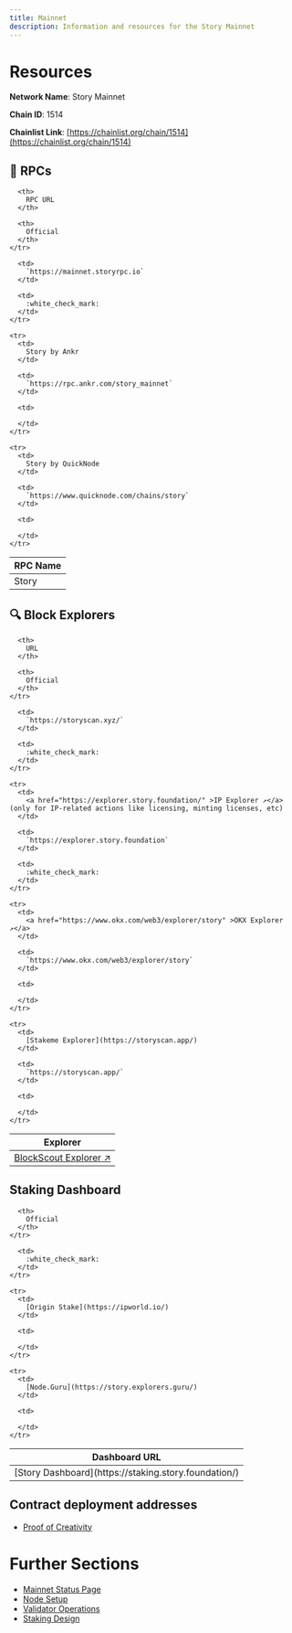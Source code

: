 ```yaml
---
title: Mainnet
description: Information and resources for the Story Mainnet
---
```


# Resources

**Network Name**: Story Mainnet

**Chain ID**: 1514

**Chainlist Link**: [https://chainlist.org/chain/1514](https://chainlist.org/chain/1514)

## :link: RPCs

<Table align={["left","left","left"]}>
  <thead>
    <tr>
      <th>
        RPC Name
      </th>

      <th>
        RPC URL
      </th>

      <th>
        Official
      </th>
    </tr>

  </thead>

  <tbody>
    <tr>
      <td>
        Story
      </td>

      <td>
        `https://mainnet.storyrpc.io`
      </td>

      <td>
        :white_check_mark:
      </td>
    </tr>

    <tr>
      <td>
        Story by Ankr
      </td>

      <td>
        `https://rpc.ankr.com/story_mainnet`
      </td>

      <td>

      </td>
    </tr>

    <tr>
      <td>
        Story by QuickNode
      </td>

      <td>
        `https://www.quicknode.com/chains/story`
      </td>

      <td>

      </td>
    </tr>

  </tbody>
</Table>

## :mag: Block Explorers

<Table align={["left","left","left"]}>
  <thead>
    <tr>
      <th>
        Explorer
      </th>

      <th>
        URL
      </th>

      <th>
        Official
      </th>
    </tr>

  </thead>

  <tbody>
    <tr>
      <td>
        <a href="https://storyscan.xyz/" >BlockScout Explorer ↗️</a>
      </td>

      <td>
        `https://storyscan.xyz/`
      </td>

      <td>
        :white_check_mark:
      </td>
    </tr>

    <tr>
      <td>
        <a href="https://explorer.story.foundation/" >IP Explorer ↗️</a> (only for IP-related actions like licensing, minting licenses, etc)
      </td>

      <td>
        `https://explorer.story.foundation`
      </td>

      <td>
        :white_check_mark:
      </td>
    </tr>

    <tr>
      <td>
        <a href="https://www.okx.com/web3/explorer/story" >OKX Explorer ↗️</a>
      </td>

      <td>
        `https://www.okx.com/web3/explorer/story`
      </td>

      <td>

      </td>
    </tr>

    <tr>
      <td>
        [Stakeme Explorer](https://storyscan.app/)
      </td>

      <td>
        `https://storyscan.app/`
      </td>

      <td>

      </td>
    </tr>

  </tbody>
</Table>

## Staking Dashboard

<Table align={["left","left"]}>
  <thead>
    <tr>
      <th>
        Dashboard URL
      </th>

      <th>
        Official
      </th>
    </tr>

  </thead>

  <tbody>
    <tr>
      <td>
        [Story Dashboard](https://staking.story.foundation/)
      </td>

      <td>
        :white_check_mark:
      </td>
    </tr>

    <tr>
      <td>
        [Origin Stake](https://ipworld.io/)
      </td>

      <td>

      </td>
    </tr>

    <tr>
      <td>
        [Node.Guru](https://story.explorers.guru/)
      </td>

      <td>

      </td>
    </tr>

  </tbody>
</Table>

## Contract deployment addresses

- [Proof of Creativity](/developers/deployed-smart-contracts)

# Further Sections

- [Mainnet Status Page](https://status.story.foundation/)
- [Node Setup](/network/operating-a-node/node-setup-mainnet)
- [Validator Operations](/network/become-a-validator)
- [Staking Design](/network/tokenomics-staking)

